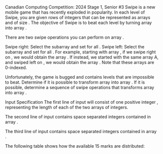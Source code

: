Canadian Computing Competition: 2024 Stage 1, Senior #3
Swipe is a new mobile game that has recently exploded in popularity. In each level of Swipe, you are given 
 rows of integers that can be represented as arrays 
 and 
 of size 
. The objective of Swipe is to beat each level by turning array 
 into array 
.

There are two swipe operations you can perform on array 
.

Swipe right: Select the subarray 
 and set 
 for all 
.
Swipe left: Select the subarray 
 and set 
 for all 
.
For example, starting with array 
, if we swipe right on 
, we would obtain the array 
. If instead, we started with the same array A, and swiped left on 
, we would obtain the array 
. Note that these arrays are 0-indexed.

Unfortunately, the game is bugged and contains levels that are impossible to beat. Determine if it is possible to transform array 
 into array 
. If it is possible, determine a sequence of swipe operations that transforms array 
 into array 
.

Input Specification
The first line of input will consist of one positive integer 
, representing the length of each of the two arrays of integers.

The second line of input contains 
 space separated integers contained in array 
.

The third line of input contains 
 space separated integers contained in array 
.

The following table shows how the available 15 marks are distributed: